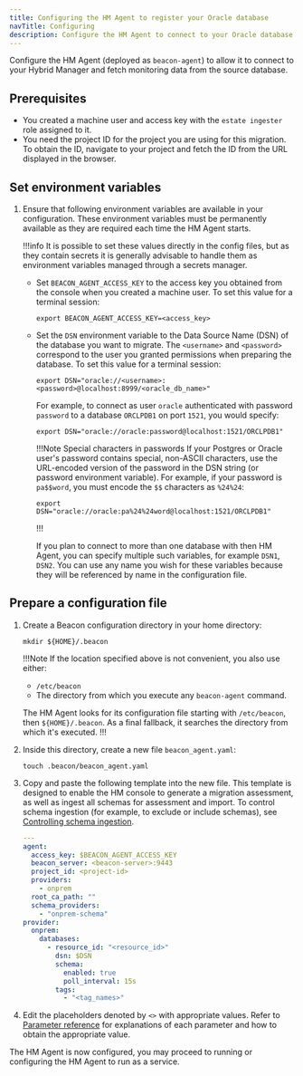 ```yaml
---
title: Configuring the HM Agent to register your Oracle database
navTitle: Configuring 
description: Configure the HM Agent to connect to your Oracle database.
---
```


Configure the HM Agent (deployed as `beacon-agent`) to allow it to connect to your Hybrid Manager and fetch monitoring data from the source database.

## Prerequisites

-   You created a machine user and access key with the `estate ingester` role assigned to it. 
-   You need the project ID for the project you are using for this migration. To obtain the ID, navigate to your project and fetch the ID from the URL displayed in the browser.

## Set environment variables

1.  Ensure that following environment variables are available in your configuration.
    These environment variables must be permanently available as they are required each time the HM Agent starts.

    !!!info
       It is possible to set these values directly in the config files, but as they contain secrets it is generally advisable to handle them as environment variables managed through a secrets manager.

    - Set `BEACON_AGENT_ACCESS_KEY` to the access key you obtained from the console when you created a machine user. To set this value for a terminal session:

      ```shell
      export BEACON_AGENT_ACCESS_KEY=<access_key>
      ```

    - Set the `DSN` environment variable to the Data Source Name (DSN) of the database you want to migrate. The `<username>` and `<password>` correspond to the user you granted permissions when preparing the database. To set this value for a terminal session:

      ```shell
      export DSN="oracle://<username>:<password>@localhost:8999/<oracle_db_name>"
      ```
      
      For example, to connect as user `oracle` authenticated with password `password` to a database `ORCLPDB1` on port `1521`, you would specify:

      ```shell
      export DSN="oracle://oracle:password@localhost:1521/ORCLPDB1"
      ```

      !!!Note Special characters in passwords
      If your Postgres or Oracle user's password contains special, non-ASCII characters, use the URL-encoded version of the password in the DSN string (or password environment variable). For example, if your password is `pa$$word`, you must encode the `$$` characters as `%24%24`:
      
      ```shell
      export DSN="oracle://oracle:pa%24%24word@localhost:1521/ORCLPDB1"
      ```
      !!!

      If you plan to connect to more than one database with then HM Agent, you can specify multiple such variables, for example `DSN1`, `DSN2`. 
      You can use any name you wish for these variables because they will be referenced by name in the configuration file.

## Prepare a configuration file

1.  Create a Beacon configuration directory in your home directory:

    ```shell
    mkdir ${HOME}/.beacon
    ```

    !!!Note
    If the location specified above is not convenient, you also use either:

    - `/etc/beacon`
    - The directory from which you execute any `beacon-agent` command. 
    
    The HM Agent looks for its configuration file starting with `/etc/beacon`, then `${HOME}/.beacon`. As a final fallback, it searches the directory from which it's executed.
    !!!

1.  Inside this directory, create a new file `beacon_agent.yaml`:

    ```shell
    touch .beacon/beacon_agent.yaml
    ```

1.  Copy and paste the following template into the new file. This template is designed to enable the HM console to generate a migration assessment, as well as ingest all schemas for assessment and import. To control schema ingestion (for example, to exclude or include schemas), see [Controlling schema ingestion](/edb-postgres-ai/latest/hybrid-manager/using_hybrid_manager/monitoring/mon_ext_dbs/mon_with_agent/configure_agent/schema_ingestion/).

    ```yaml
    ---
    agent:
      access_key: $BEACON_AGENT_ACCESS_KEY
      beacon_server: <beacon-server>:9443
      project_id: <project-id>
      providers:
        - onprem
      root_ca_path: ""
      schema_providers:
        - "onprem-schema"
    provider:
      onprem:
        databases:
          - resource_id: "<resource_id>"
            dsn: $DSN
            schema:
              enabled: true
              poll_interval: 15s 
            tags:
              - "<tag_names>"
    ```

1.  Edit the placeholders denoted by `<>` with appropriate values.
    Refer to [Parameter reference](/edb-postgres-ai/latest/hybrid-manager/using_hybrid_manager/monitoring/mon_ext_dbs/mon_with_agent/configure_agent/#parameter-reference) for explanations of each parameter and how to obtain the appropriate value.

The HM Agent is now configured, you may proceed to running or configuring the HM Agent to run as a service.
